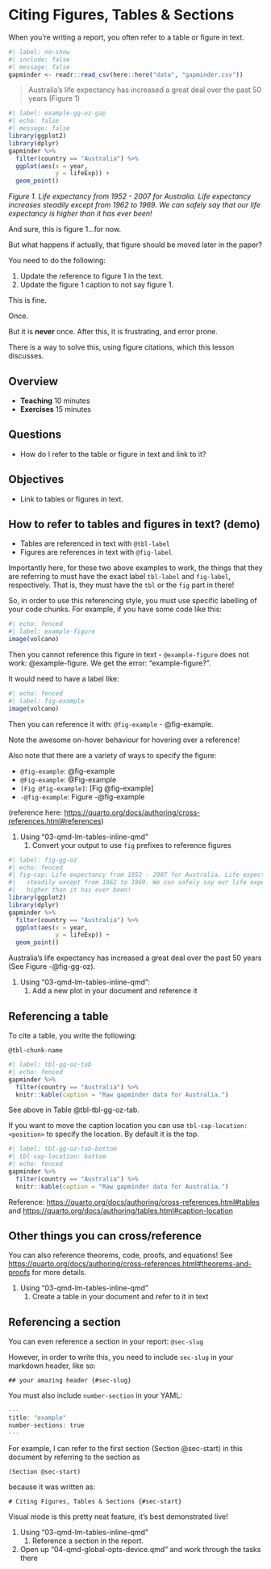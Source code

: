 # Citing Figures, Tables & Sections {#sec-start}

When you're writing a report, you often refer to a table or figure in text. 

```r
#| label: no-show
#| include: false
#| message: false
gapminder <- readr::read_csv(here::here("data", "gapminder.csv"))
```

> Australia's life expectancy has increased a great deal over the past 50 years (Figure 1)

```r
#| label: example-gg-oz-gap
#| echo: false
#| message: false
library(ggplot2)
library(dplyr)
gapminder %>%
  filter(country == "Australia") %>%
  ggplot(aes(x = year,
             y = lifeExp)) + 
  geom_point()
```

_Figure 1. Life expectancy from 1952 - 2007 for Australia. Life expectancy increases steadily except from 1962 to 1969. We can safely say that our life expectancy is higher than it has ever been!_

And sure, this is figure 1...for now.

But what happens if actually, that figure should be moved later in the paper?

You need to do the following:

1. Update the reference to figure 1 in the text. 
1. Update the figure 1 caption to not say figure 1.

This is fine. 

Once. 

But it is __never__ once. After this, it is frustrating, and error prone.

There is a way to solve this, using figure citations, which this lesson discusses.

## Overview

* **Teaching** 10 minutes
* **Exercises** 15 minutes

## Questions

* How do I refer to the table or figure in text and link to it?

## Objectives

* Link to tables or figures in text.

## How to refer to tables and figures in text? (demo)

- Tables are referenced in text with `@tbl-label`
- Figures are references in text with `@fig-label`

Importantly here, for these two above examples to work, the things that they are referring to must have the exact label `tbl-label` and `fig-label`, respectively. That is, they must have the `tbl` or the `fig` part in there!

So, in order to use this referencing style, you must use specific labelling of your code chunks. For example, if you have some code like this:

```r
#| echo: fenced
#| label: example-figure
image(volcano)
```

Then you cannot reference this figure in text - `@example-figure` does not work: @example-figure. We get the error: "example-figure?".

It would need to have a label like:

```r
#| echo: fenced
#| label: fig-example
image(volcano)
```

Then you can reference it with: `@fig-example` - @fig-example.

::: {.callout-tip title="Hover your mouse on a reference!"}
Note the awesome on-hover behaviour for hovering over a reference!
:::

Also note that there are a variety of ways to specify the figure:

- `@fig-example`: @fig-example
- `@Fig-example`: @Fig-example
- `[Fig @fig-example]`: [Fig @fig-example]
- `-@fig-example`: Figure -@fig-example

(reference here: <https://quarto.org/docs/authoring/cross-references.html#references>)

:::{.callout-note title="Your Turn"}

1. Using "03-qmd-lm-tables-inline-qmd"
    1. Convert your output to use `fig` prefixes to reference figures

:::

:::{.callout-tip title="Demo"}

```r
#| label: fig-gg-oz
#| echo: fenced
#| fig-cap: Life expectancy from 1952 - 2007 for Australia. Life expectancy increases
#|   steadily except from 1962 to 1969. We can safely say our life expectancy is
#|   higher than it has ever been!
library(ggplot2)
library(dplyr)
gapminder %>%
  filter(country == "Australia") %>%
  ggplot(aes(x = year,
             y = lifeExp)) + 
  geom_point()
```

Australia's life expectancy has increased a great deal over the past 50 years (See Figure -@fig-gg-oz).

:::

:::{.callout-note title="Your Turn"}

1. Using "03-qmd-lm-tables-inline-qmd":
    1. Add a new plot in your document and reference it

:::

## Referencing a table

To cite a table, you write the following:

`@tbl-chunk-name`

```r
#| label: tbl-gg-oz-tab
#| echo: fenced
gapminder %>%
  filter(country == "Australia") %>%
  knitr::kable(caption = "Raw gapminder data for Australia.")
```

See above in Table @tbl-tbl-gg-oz-tab.

If you want to move the caption location you can use `tbl-cap-location: <position>` to specify the location. By default it is the top.

```r
#| label: tbl-gg-oz-tab-bottom
#| tbl-cap-location: bottom
#| echo: fenced
gapminder %>%
  filter(country == "Australia") %>%
  knitr::kable(caption = "Raw gapminder data for Australia.")
```

Reference: <https://quarto.org/docs/authoring/cross-references.html#tables> and <https://quarto.org/docs/authoring/tables.html#caption-location>

## Other things you can cross/reference

You can also reference theorems, code, proofs, and equations! See <https://quarto.org/docs/authoring/cross-references.html#theorems-and-proofs> for more details.

:::{.callout-note title="Your Turn"}

1. Using "03-qmd-lm-tables-inline-qmd"
    1. Create a table in your document and refer to it in text

:::

## Referencing a section

You can even reference a section in your report: `@sec-slug`

However, in order to write this, you need to include `sec-slug` in your markdown header, like so:

```
## your amazing header {#sec-slug}
```

You must also include `number-section` in your YAML:

```r
---
title: "example"
number-sections: true
---
```

For example, I can refer to the first section (Section @sec-start) in this document by referring to the section as 

`(Section @sec-start)`

because it was written as:

```
# Citing Figures, Tables & Sections {#sec-start}
```


:::{.callout-tip title="Demo: Using visual mode"}

Visual mode is this pretty neat feature, it's best demonstrated live!

:::

:::{.callout-note title="Your Turn"}

1. Using "03-qmd-lm-tables-inline-qmd"
    1. Reference a section in the report.
1. Open up "04-qmd-global-opts-device.qmd" and work through the tasks there

:::
